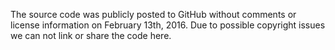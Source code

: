 {{Game}}
The source code was publicly posted to GitHub without comments or license information on February 13th, 2016.
Due to possible copyright issues we can not link or share the code here.